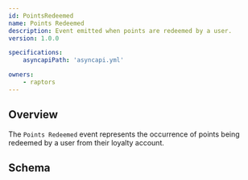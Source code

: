 ```yaml
---
id: PointsRedeemed
name: Points Redeemed
description: Event emitted when points are redeemed by a user.
version: 1.0.0

specifications:
    asyncapiPath: 'asyncapi.yml'

owners:
    - raptors
---
```


## Overview

The `Points Redeemed` event represents the occurrence of points being redeemed by a user from their loyalty account.

<NodeGraph />

## Schema

<Schema file="asyncapi.yml" />
